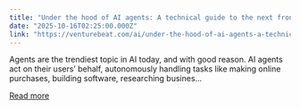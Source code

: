 ```yaml
---
title: "Under the hood of AI agents: A technical guide to the next frontier of gen AI"
date: "2025-10-16T02:25:00.000Z"
link: "https://venturebeat.com/ai/under-the-hood-of-ai-agents-a-technical-guide-to-the-next-frontier-of-gen-ai"
---
```


Agents are the trendiest topic in AI today, and with good reason. AI agents act on their users’ behalf, autonomously handling tasks like making online purchases, building software, researching busines...

[Read more](https://venturebeat.com/ai/under-the-hood-of-ai-agents-a-technical-guide-to-the-next-frontier-of-gen-ai)
